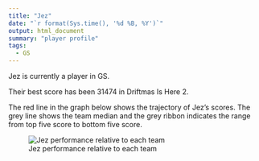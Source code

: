 ```yaml
---
title: "Jez"
date: "`r format(Sys.time(), '%d %B, %Y')`"
output: html_document
summary: "player profile"
tags:
  - GS
---
```


Jez is currently a player in GS.

Their best score has been 31474 in Driftmas Is Here 2.

The red line in the graph below shows the trajectory of Jez's scores. The grey line shows the team median and the grey ribbon indicates the range from top five score to bottom five score.

![Jez performance relative to each team](Jez.jpg)
